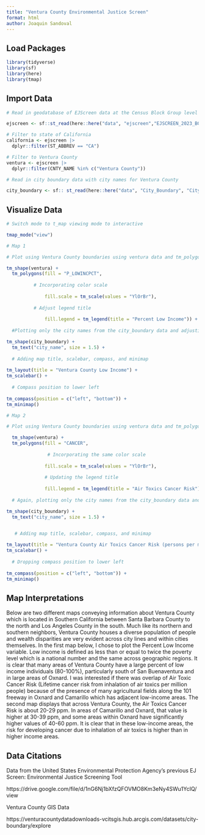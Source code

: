 ```yaml
---
title: "Ventura County Environmental Justice Screen"
format: html
author: Joaquin Sandoval
---
```


## Load Packages

```r
library(tidyverse)
library(sf)
library(here)
library(tmap)
```

## Import Data 

```r
# Read in geodatabase of EJScreen data at the Census Block Group level

ejscreen <- sf::st_read(here::here("data", "ejscreen","EJSCREEN_2023_BG_StatePct_with_AS_CNMI_GU_VI.gdb")) 

# Filter to state of California
california <- ejscreen |> 
  dplyr::filter(ST_ABBREV == "CA") 

# Filter to Ventura County
ventura <- ejscreen |> 
  dplyr::filter(CNTY_NAME %in% c("Ventura County"))

# Read in city boundary data with city names for Ventura County

city_boundary <- sf:: st_read(here::here("data", "City_Boundary", "City_Boundary.shp"))

```

## Visualize Data 

```r
# Switch mode to t_map viewing mode to interactive 

tmap_mode("view")
```


```r
# Map 1

# Plot using Ventura County boundaries using ventura data and tm_polygons() filled with Percent Low Income variable

tm_shape(ventura) +
  tm_polygons(fill = "P_LOWINCPCT",
          
          # Incorporating color scale  
          
              fill.scale = tm_scale(values = "YlOrBr"), 
          
          # Adjust legend title
          
              fill.legend = tm_legend(title = "Percent Low Income")) +  
  
  #Plotting only the city names from the city_boundary data and adjusting text size 

tm_shape(city_boundary) +  
  tm_text("city_name", size = 1.5) + 
  
  # Adding map title, scalebar, compass, and minimap 
  
tm_layout(title = "Ventura County Low Income") + 
tm_scalebar() + 
  
  # Compass position to lower left 
  
tm_compass(position = c("left", "bottom")) + 
tm_minimap()

```

```r
# Map 2 

# Plot using Ventura County boundaries using ventura data and tm_polygons() filled with Air Toxics Cancer Risk 

  tm_shape(ventura) +
  tm_polygons(fill = "CANCER",
              
               # Incorporating the same color scale  
              
              fill.scale = tm_scale(values = "YlOrBr"),
              
              # Updating the legend title 
              
              fill.legend = tm_legend(title = "Air Toxics Cancer Risk")) + 
  
  # Again, plotting only the city names from the city_boundary data and adjusting text size 

tm_shape(city_boundary) + 
  tm_text("city_name", size = 1.5) + 
  

   # Adding map title, scalebar, compass, and minimap

tm_layout(title = "Ventura County Air Toxics Cancer Risk (persons per million) ") + 
tm_scalebar() + 
  
  # Dropping compass position to lower left 
  
tm_compass(position = c("left", "bottom")) + 
tm_minimap() 

```


## Map Interpretations

Below are two different maps conveying information about Ventura County which is located in Southern California between Santa Barbara County to the north and Los Angeles County in the south. Much like its northern and southern neighbors, Ventura County houses a diverse population of people and wealth disparities are very evident across city lines and within cities themselves. In the first map below, I chose to plot the Percent Low Income variable. Low income is defined as less than or equal to twice the poverty level which is a national number and the same across geographic regions. It is clear that many areas of Ventura County have a large percent of low income individuals (80-100%), particularly south of San Buenaventura and in large areas of Oxnard. I was interested if there was overlap of Air Toxic Cancer Risk (Lifetime cancer risk from inhalation of air toxics per million people) because of the presence of many agricultural fields along the 101 freeway in Oxnard and Camarillo which has adjacent low-income areas. The second map displays that across Ventura County, the Air Toxics Cancer Risk is about 20-29 ppm. In areas of Camarillo and Oxnard, that value is higher at 30-39 ppm, and some areas within Oxnard have significantly higher values of 40-60 ppm. It is clear that in these low-income areas, the risk for developing cancer due to inhalation of air toxics is higher than in higher income areas. 

## Data Citations 

Data from the United States Environmental Protection Agency's previous EJ Screen: Environmental Justice Screening Tool 

https://drive.google.com/file/d/1nG6Nj1bXfzQFOVMO8Km3eNy4SWu1YcIQ/view

Ventura County GIS Data 

https://venturacountydatadownloads-vcitsgis.hub.arcgis.com/datasets/city-boundary/explore
